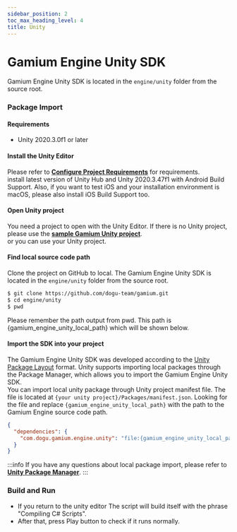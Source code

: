 ```yaml
---
sidebar_position: 2
toc_max_heading_level: 4
title: Unity
---
```



# Gamium Engine Unity SDK

Gamium Engine Unity SDK is located in the `engine/unity` folder from the source root.

### Package Import

#### Requirements

- Unity 2020.3.0f1 or later

#### Install the Unity Editor

Please refer to [**Configure Project Requirements**](../../engine/unity/project-configuration#requirements) for requirements.  
install latest version of Unity Hub and Unity 2020.3.47f1 with Android Build Support. Also, if you want to test iOS and your installation environment is macOS, please also install iOS Build Support too.

#### Open Unity project

You need a project to open with the Unity Editor. If there is no Unity project, please use the [**sample Gamium Unity project**](https://github.com/dogu-team/gamium-unity-samples).  
or you can use your Unity project.

#### Find local source code path

Clone the project on GitHub to local.
The Gamium Engine Unity SDK is located in the `engine/unity` folder from the source root.

```sh
$ git clone https://github.com/dogu-team/gamium.git
$ cd engine/unity
$ pwd
```

Please remember the path output from pwd. This path is {gamium_engine_unity_local_path} which will be shown below.

#### Import the SDK into your project

The Gamium Engine Unity SDK was developed according to the [Unity Package Layout](https://docs.unity3d.com/Manual/cus-layout.html) format. Unity supports importing local packages through the Package Manager, which allows you to import the Gamium Engine Unity SDK.  
You can import local unity package through Unity project manifest file.
The file is located at `{your unity project}/Packages/manifest.json`.
Looking for the file and replace `{gamium_engine_unity_local_path}` with the path to the Gamium Engine source code path.

```json
{
  "dependencies": {
    "com.dogu.gamium.engine.unity": "file:{gamium_engine_unity_local_path}"
  }
}
```

:::info
If you have any questions about local package import, please refer to [**Unity Package Manager**](https://docs.unity3d.com/Manual/upm-localpath.html).
:::

### Build and Run

- If you return to the unity editor The script will build itself with the phrase "Compiling C# Scripts".
- After that, press Play button to check if it runs normally.
